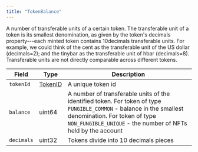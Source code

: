 ---
title: "TokenBalance"
---


A number of transferable units of a certain token. The transferable unit of a token is its smallest denomination, as given by the token's decimals property---each minted token contains 10decimals transferable units. For example, we could think of the cent as the transferable unit of the US dollar (decimals=2); and the tinybar as the transferable unit of hbar (decimals=8). Transferable units are not directly comparable across different tokens.

| Field      | Type                                                                                   | Description                                                                                                                                                                                                          |
| ---------- | -------------------------------------------------------------------------------------- | -------------------------------------------------------------------------------------------------------------------------------------------------------------------------------------------------------------------- |
| `tokenId`  | [TokenID](/hedera/sdks-and-apis/hedera-api/basic-types/tokenid) | A unique token id                                                                                                                                                                                                    |
| `balance`  | uint64                                                                                 | A number of transferable units of the identified token. For token of type `FUNGIBLE_COMMON` - balance in the smallest denomination. For token of type `NON_FUNGIBLE_UNIQUE` - the number of NFTs held by the account |
| `decimals` | uint32                                                                                 | Tokens divide into 10 decimals pieces                                                                                                                                                                                |
